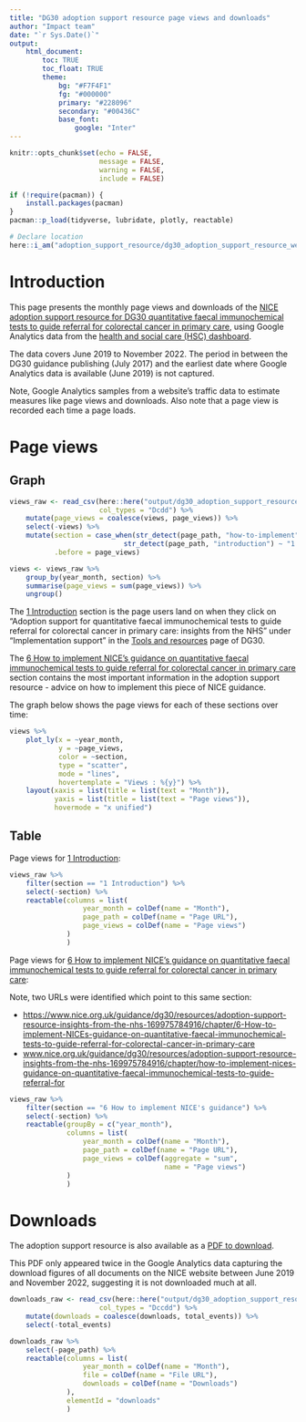 ```yaml
---
title: "DG30 adoption support resource page views and downloads"
author: "Impact team"
date: "`r Sys.Date()`"
output: 
    html_document:
        toc: TRUE
        toc_float: TRUE
        theme:
            bg: "#F7F4F1"
            fg: "#000000"
            primary: "#228096"
            secondary: "#00436C"
            base_font: 
                google: "Inter"
---
```


```r
knitr::opts_chunk$set(echo = FALSE,
                      message = FALSE,
                      warning = FALSE,
                      include = FALSE)

if (!require(pacman)) {
    install.packages(pacman)
}
pacman::p_load(tidyverse, lubridate, plotly, reactable)

# Declare location
here::i_am("adoption_support_resource/dg30_adoption_support_resource_webstats.Rmd")
```

# Introduction

This page presents the monthly page views and downloads of the [NICE adoption support resource for DG30 quantitative faecal immunochemical tests to guide referral for colorectal cancer in primary care](https://www.nice.org.uk/guidance/dg30/resources/adoption-support-resource-insights-from-the-nhs-169975784916/chapter/1-Introduction), using Google Analytics data from the [health and social care (HSC) dashboard](https://datastudio.google.com/u/0/reporting/f35ae256-7912-4f05-8838-79937f289faf/page/p_oqpodkxvuc).

The data covers June 2019 to November 2022. The period in between the DG30 guidance publishing (July 2017) and the earliest date where Google Analytics data is available (June 2019) is not captured.

Note, Google Analytics samples from a website's traffic data to estimate measures like page views and downloads. Also note that a page view is recorded each time a page loads.

# Page views {.tabset}

## Graph

```r
views_raw <- read_csv(here::here("output/dg30_adoption_support_resource_views_data_2022-12-28.csv"),
                      col_types = "Dcdd") %>% 
    mutate(page_views = coalesce(views, page_views)) %>% 
    select(-views) %>% 
    mutate(section = case_when(str_detect(page_path, "how-to-implement") ~ "6 How to implement NICE's guidance",
                            str_detect(page_path, "introduction") ~ "1 Introduction"),
           .before = page_views)
```

```r
views <- views_raw %>% 
    group_by(year_month, section) %>% 
    summarise(page_views = sum(page_views)) %>% 
    ungroup()
```

The [1 Introduction](https://www.nice.org.uk/guidance/dg30/resources/adoption-support-resource-insights-from-the-nhs-169975784916/chapter/1-Introduction) section is the page users land on when they click on "Adoption support for quantitative faecal immunochemical tests to guide referral for colorectal cancer in primary care: insights from the NHS" under "Implementation support" in the [Tools and resources](https://www.nice.org.uk/guidance/dg30/resources) page of DG30.

The [6 How to implement NICE's guidance on quantitative faecal immunochemical tests to guide referral for colorectal cancer in primary care](https://www.nice.org.uk/guidance/dg30/resources/adoption-support-resource-insights-from-the-nhs-169975784916/chapter/6-How-to-implement-NICEs-guidance-on-quantitative-faecal-immunochemical-tests-to-guide-referral-for-colorectal-cancer-in-primary-care) section contains the most important information in the adoption support resource - advice on how to implement this piece of NICE guidance.

The graph below shows the page views for each of these sections over time:

```r
views %>% 
    plot_ly(x = ~year_month,
            y = ~page_views,
            color = ~section,
            type = "scatter",
            mode = "lines",
            hovertemplate = "Views : %{y}") %>% 
    layout(xaxis = list(title = list(text = "Month")),
           yaxis = list(title = list(text = "Page views")),
           hovermode = "x unified")
```
## Table

Page views for [1 Introduction](https://www.nice.org.uk/guidance/dg30/resources/adoption-support-resource-insights-from-the-nhs-169975784916/chapter/1-Introduction):

```r
views_raw %>% 
    filter(section == "1 Introduction") %>% 
    select(-section) %>% 
    reactable(columns = list(
                  year_month = colDef(name = "Month"),
                  page_path = colDef(name = "Page URL"),
                  page_views = colDef(name = "Page views")
              )
              )
```

Page views for [6 How to implement NICE's guidance on quantitative faecal immunochemical tests to guide referral for colorectal cancer in primary care](https://www.nice.org.uk/guidance/dg30/resources/adoption-support-resource-insights-from-the-nhs-169975784916/chapter/6-How-to-implement-NICEs-guidance-on-quantitative-faecal-immunochemical-tests-to-guide-referral-for-colorectal-cancer-in-primary-care):

Note, two URLs were identified which point to this same section:

- [https://www.nice.org.uk/guidance/dg30/resources/adoption-support-resource-insights-from-the-nhs-169975784916/chapter/6-How-to-implement-NICEs-guidance-on-quantitative-faecal-immunochemical-tests-to-guide-referral-for-colorectal-cancer-in-primary-care]()
- [www.nice.org.uk/guidance/dg30/resources/adoption-support-resource-insights-from-the-nhs-169975784916/chapter/how-to-implement-nices-guidance-on-quantitative-faecal-immunochemical-tests-to-guide-referral-for]()

```r
views_raw %>% 
    filter(section == "6 How to implement NICE's guidance") %>% 
    select(-section) %>% 
    reactable(groupBy = c("year_month"),
              columns = list(
                  year_month = colDef(name = "Month"),
                  page_path = colDef(name = "Page URL"),
                  page_views = colDef(aggregate = "sum",
                                      name = "Page views")
              )
              )

```

# Downloads

The adoption support resource is also available as a [PDF to download](https://www.nice.org.uk/guidance/dg30/resources/adoption-support-for-quantitative-faecal-immunochemical-tests-to-guide-referral-for-colorectal-cancer-in-primary-care-insights-from-the-nhs-pdf-220288617251125).

This PDF only appeared twice in the Google Analytics data capturing the download figures of all documents on the NICE website between June 2019 and November 2022, suggesting it is not downloaded much at all.

```r
downloads_raw <- read_csv(here::here("output/dg30_adoption_support_resource_downloads_data_2022-12-28.csv"),
                      col_types = "Dccdd") %>% 
    mutate(downloads = coalesce(downloads, total_events)) %>% 
    select(-total_events)
```

```r
downloads_raw %>% 
    select(-page_path) %>% 
    reactable(columns = list(
                  year_month = colDef(name = "Month"),
                  file = colDef(name = "File URL"),
                  downloads = colDef(name = "Downloads")
              ),
              elementId = "downloads"
              )
```

